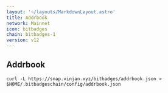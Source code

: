 ```yaml
---
layout: '~/layouts/MarkdownLayout.astro'
title: Addrbook
network: Mainnet
icon: bitbadges
chain: bitbadges-1
version: v12
---
```

## Addrbook

```
curl -L https://snap.vinjan.xyz/bitbadges/addrbook.json > $HOME/.bitbadgeschain/config/addrbook.json
```
